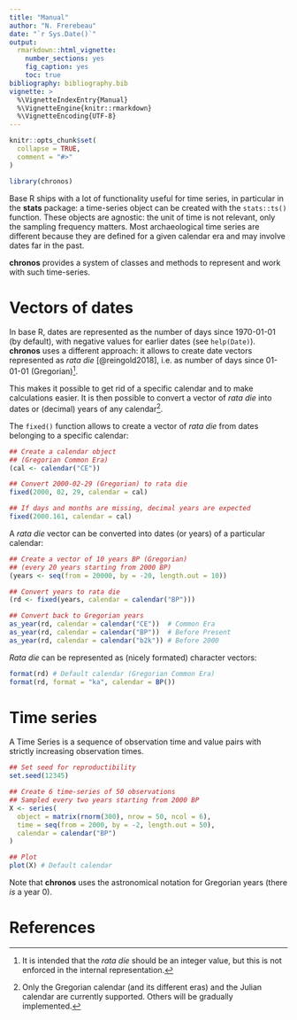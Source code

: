 ```yaml
---
title: "Manual"
author: "N. Frerebeau"
date: "`r Sys.Date()`"
output:
  rmarkdown::html_vignette:
    number_sections: yes
    fig_caption: yes
    toc: true
bibliography: bibliography.bib
vignette: >
  %\VignetteIndexEntry{Manual}
  %\VignetteEngine{knitr::rmarkdown}
  %\VignetteEncoding{UTF-8}
---
```


```r
knitr::opts_chunk$set(
  collapse = TRUE,
  comment = "#>"
)
```

```r
library(chronos)
```

Base R ships with a lot of functionality useful for time series, in particular in the **stats** package: a time-series object can be created with the `stats::ts()` function. These objects are agnostic: the unit of time is not relevant, only the sampling frequency matters. Most archaeological time series are different because they are defined for a given calendar era and may involve dates far in the past.

**chronos** provides a system of classes and methods to represent and work with such time-series.

# Vectors of dates

In base R, dates are represented as the number of days since 1970-01-01 (by default), with negative values for earlier dates (see `help(Date)`). **chronos** uses a different approach: it allows to create date vectors represented as *rata die* [@reingold2018], i.e. as number of days since 01-01-01 (Gregorian)^[It is intended that the *rata die* should be an integer value, but this is not enforced in the internal representation.].

This makes it possible to get rid of a specific calendar and to make calculations easier. It is then possible to convert a vector of *rata die* into dates or (decimal) years of any calendar^[Only the Gregorian calendar (and its different eras) and the Julian calendar are currently supported. Others will be gradually implemented.].

The `fixed()` function allows to create a vector of *rata die* from dates belonging to a specific calendar:

```r
## Create a calendar object
## (Gregorian Common Era)
(cal <- calendar("CE"))

## Convert 2000-02-29 (Gregorian) to rata die
fixed(2000, 02, 29, calendar = cal)

## If days and months are missing, decimal years are expected
fixed(2000.161, calendar = cal)
```

A *rata die* vector can be converted into dates (or years) of a particular calendar:

```r
## Create a vector of 10 years BP (Gregorian)
## (every 20 years starting from 2000 BP)
(years <- seq(from = 20000, by = -20, length.out = 10))

## Convert years to rata die
(rd <- fixed(years, calendar = calendar("BP")))

## Convert back to Gregorian years
as_year(rd, calendar = calendar("CE"))  # Common Era
as_year(rd, calendar = calendar("BP"))  # Before Present
as_year(rd, calendar = calendar("b2k")) # Before 2000
```

*Rata die* can be represented as (nicely formated) character vectors:

```r
format(rd) # Default calendar (Gregorian Common Era)
format(rd, format = "ka", calendar = BP())
```

# Time series

A Time Series is a sequence of observation time and value pairs with strictly increasing observation times.

```r
## Set seed for reproductibility
set.seed(12345)

## Create 6 time-series of 50 observations
## Sampled every two years starting from 2000 BP
X <- series(
  object = matrix(rnorm(300), nrow = 50, ncol = 6),
  time = seq(from = 2000, by = -2, length.out = 50),
  calendar = calendar("BP")
)

## Plot
plot(X) # Default calendar
```

Note that **chronos** uses the astronomical notation for Gregorian years (there *is* a year 0).

# References
